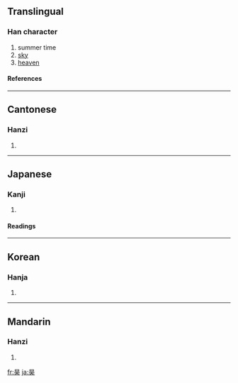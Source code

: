 ==Translingual==
===Han character===
{{Han char|rn=72|rad=日|as=04|sn=8|four=6043<sub>0</sub>|canj=日一大 (AMK)}}
# summer time
# [[sky]]
# [[heaven]]
====References====
{{Han ref|kx=0491.070|dkj=13799|dj=0852.140|hdz=21488.080|uh=660A|ud=26122|bh=A9FE|bd=43518}}
----
==Cantonese==
===Hanzi===
{{yue-hanzi|jyut=|y=hou6}}
# {{defn|Cantonese}}
----
==Japanese==
===Kanji===
{{ja-kanji|grade=|rs=日04}}
# {{defn|Japanese}} 
====Readings====
{{ja-readings|on=[[こう]] (kō)|kun=[[そら]] (sora)}}
----
==Korean==
===Hanja===
{{ko-hanja|hangeul=호|eumhun=|rv=ho|mr=ho|y=ho}}
# {{defn|Korean}}
----
==Mandarin==
===Hanzi===
{{cmn-hanzi|pin=[[hào]] ([[hao4]])|wg=hao<sup>4</sup>}}
# {{defn|Mandarin}}

[[fr:昊]]
[[ja:昊]]